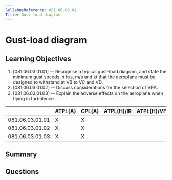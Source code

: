 ```yaml
---
SyllabusReference: 081.06.03.01
Title: Gust-load diagram
---
```


# Gust-load diagram

## Learning Objectives

1. [081.06.03.01.01] -- Recognise a typical gust-load diagram, and state the
   minimum gust speeds in ft/s, m/s and kt that the aeroplane must be designed
   to withstand at VB to VC and VD.
2. [081.06.03.01.02] -- Discuss considerations for the selection of VRA.
3. [081.06.03.01.03] -- Explain the adverse effects on the aeroplane when flying
   in turbulence.

|                 | ATPL(A) | CPL(A) | ATPL(H)/IR | ATPL(H)/VFR | CPL(H) | IR  | CBIR(A) |
| --------------- | ------- | ------ | ---------- | ----------- | ------ | --- | ------- |
| 081.06.03.01.01 | X       | X      |            |             |        |     |         |
| 081.06.03.01.02 | X       | X      |            |             |        |     |         |
| 081.06.03.01.03 | X       | X      |            |             |        |     |         |

## Summary

## Questions
